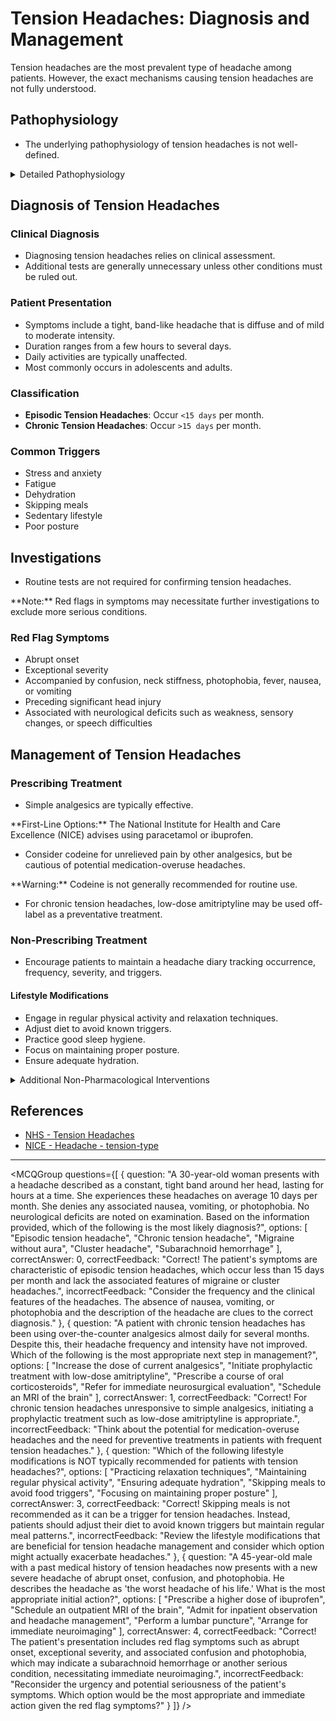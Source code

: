 
# Tension Headaches: Diagnosis and Management

Tension headaches are the most prevalent type of headache among patients. However, the exact mechanisms causing tension headaches are not fully understood.

## Pathophysiology

- The underlying pathophysiology of tension headaches is not well-defined.

<details>
<summary>Detailed Pathophysiology</summary>

The specific cause of tension headaches remains elusive to researchers, indicating the need for further scientific study to understand the mechanisms involved.

</details>

## Diagnosis of Tension Headaches

### Clinical Diagnosis

- Diagnosing tension headaches relies on clinical assessment.
- Additional tests are generally unnecessary unless other conditions must be ruled out.

### Patient Presentation

- Symptoms include a tight, band-like headache that is diffuse and of mild to moderate intensity.
- Duration ranges from a few hours to several days.
- Daily activities are typically unaffected.
- Most commonly occurs in adolescents and adults.

### Classification

- **Episodic Tension Headaches**: Occur `<15 days` per month.
- **Chronic Tension Headaches**: Occur `>15 days` per month.

### Common Triggers

- Stress and anxiety
- Fatigue
- Dehydration
- Skipping meals
- Sedentary lifestyle
- Poor posture

## Investigations

- Routine tests are not required for confirming tension headaches.
  
<Callout emoji="ℹ️">
**Note:** Red flags in symptoms may necessitate further investigations to exclude more serious conditions.
</Callout>

### Red Flag Symptoms

- Abrupt onset
- Exceptional severity
- Accompanied by confusion, neck stiffness, photophobia, fever, nausea, or vomiting
- Preceding significant head injury
- Associated with neurological deficits such as weakness, sensory changes, or speech difficulties

## Management of Tension Headaches

### Prescribing Treatment

- Simple analgesics are typically effective.
  
<Callout emoji="💊">
**First-Line Options:** The National Institute for Health and Care Excellence (NICE) advises using paracetamol or ibuprofen.
</Callout>

- Consider codeine for unrelieved pain by other analgesics, but be cautious of potential medication-overuse headaches.
  
<Callout emoji="⚠️">
**Warning:** Codeine is not generally recommended for routine use.
</Callout>

- For chronic tension headaches, low-dose amitriptyline may be used off-label as a preventative treatment.

### Non-Prescribing Treatment

- Encourage patients to maintain a headache diary tracking occurrence, frequency, severity, and triggers.

#### Lifestyle Modifications

- Engage in regular physical activity and relaxation techniques.
- Adjust diet to avoid known triggers.
- Practice good sleep hygiene.
- Focus on maintaining proper posture.
- Ensure adequate hydration.

<details>
<summary>Additional Non-Pharmacological Interventions</summary>

For persistent chronic tension headaches, NICE suggests considering up to 10 acupuncture sessions over 5-8 weeks.

</details>

## References

- [NHS - Tension Headaches](https://www.nhs.uk/conditions/tension-headaches/)
- [NICE - Headache - tension-type](https://cks.nice.org.uk/topics/headache-tension-type/)

---

<MCQGroup questions={[
  {
    question: "A 30-year-old woman presents with a headache described as a constant, tight band around her head, lasting for hours at a time. She experiences these headaches on average 10 days per month. She denies any associated nausea, vomiting, or photophobia. No neurological deficits are noted on examination. Based on the information provided, which of the following is the most likely diagnosis?",
    options: [
      "Episodic tension headache",
      "Chronic tension headache",
      "Migraine without aura",
      "Cluster headache",
      "Subarachnoid hemorrhage"
    ],
    correctAnswer: 0,
    correctFeedback: "Correct! The patient's symptoms are characteristic of episodic tension headaches, which occur less than 15 days per month and lack the associated features of migraine or cluster headaches.",
    incorrectFeedback: "Consider the frequency and the clinical features of the headaches. The absence of nausea, vomiting, or photophobia and the description of the headache are clues to the correct diagnosis."
  },
  {
    question: "A patient with chronic tension headaches has been using over-the-counter analgesics almost daily for several months. Despite this, their headache frequency and intensity have not improved. Which of the following is the most appropriate next step in management?",
    options: [
      "Increase the dose of current analgesics",
      "Initiate prophylactic treatment with low-dose amitriptyline",
      "Prescribe a course of oral corticosteroids",
      "Refer for immediate neurosurgical evaluation",
      "Schedule an MRI of the brain"
    ],
    correctAnswer: 1,
    correctFeedback: "Correct! For chronic tension headaches unresponsive to simple analgesics, initiating a prophylactic treatment such as low-dose amitriptyline is appropriate.",
    incorrectFeedback: "Think about the potential for medication-overuse headaches and the need for preventive treatments in patients with frequent tension headaches."
  },
  {
    question: "Which of the following lifestyle modifications is NOT typically recommended for patients with tension headaches?",
    options: [
      "Practicing relaxation techniques",
      "Maintaining regular physical activity",
      "Ensuring adequate hydration",
      "Skipping meals to avoid food triggers",
      "Focusing on maintaining proper posture"
    ],
    correctAnswer: 3,
    correctFeedback: "Correct! Skipping meals is not recommended as it can be a trigger for tension headaches. Instead, patients should adjust their diet to avoid known triggers but maintain regular meal patterns.",
    incorrectFeedback: "Review the lifestyle modifications that are beneficial for tension headache management and consider which option might actually exacerbate headaches."
  },
  {
    question: "A 45-year-old male with a past medical history of tension headaches now presents with a new severe headache of abrupt onset, confusion, and photophobia. He describes the headache as 'the worst headache of his life.' What is the most appropriate initial action?",
    options: [
      "Prescribe a higher dose of ibuprofen",
      "Schedule an outpatient MRI of the brain",
      "Admit for inpatient observation and headache management",
      "Perform a lumbar puncture",
      "Arrange for immediate neuroimaging"
    ],
    correctAnswer: 4,
    correctFeedback: "Correct! The patient's presentation includes red flag symptoms such as abrupt onset, exceptional severity, and associated confusion and photophobia, which may indicate a subarachnoid hemorrhage or another serious condition, necessitating immediate neuroimaging.",
    incorrectFeedback: "Reconsider the urgency and potential seriousness of the patient's symptoms. Which option would be the most appropriate and immediate action given the red flag symptoms?"
  }
]} />